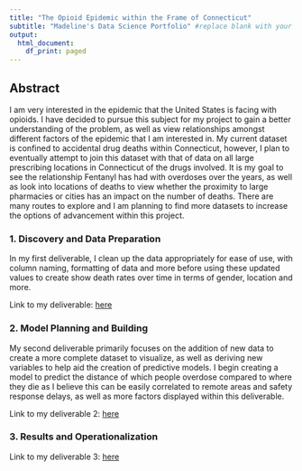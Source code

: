 ```yaml
---
title: "The Opioid Epidemic within the Frame of Connecticut" 
subtitle: "Madeline's Data Science Portfolio" #replace blank with your name
output:
  html_document:
    df_print: paged
---
```


## Abstract

I am very interested in the epidemic that the United States is facing with opioids. I have decided to pursue this subject for my project to gain a better understanding of the problem, as well as view relationships amongst different factors of the epidemic that I am interested in. My current dataset is confined to accidental drug deaths within Connecticut, however, I plan to eventually attempt to join this dataset with that of data on all large prescribing locations in Connecticut of the drugs involved. It is my goal to see the relationship Fentanyl has had with overdoses over the years, as well as look into locations of deaths to view whether the proximity to large pharmacies or cities has an impact on the number of deaths. There are many routes to explore and I am planning to find more datasets to increase the options of advancement within this project.

### 1. Discovery and Data Preparation

In my first deliverable, I clean up the data appropriately for ease of use, with column naming, formatting of data and more before using these updated values to create  show death rates over time in terms of gender, location and more. 

Link to my deliverable: [here](./deliverable1.html)
 

### 2. Model Planning and Building

My second deliverable primarily focuses on the addition of new data to create a more complete dataset to visualize, as well as deriving new variables to help aid the creation of predictive models. I begin creating a model to predict the distance of which people overdose compared to where they die as I believe this can be easily correlated to remote areas and safety response delays, as well as more factors displayed within this deliverable. 

Link to my deliverable 2: [here](./deliverable2.html)

### 3. Results and Operationalization

Link to my deliverable 3: [here](./deliverable3.html)

